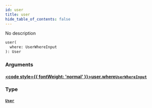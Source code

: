 ```yaml
---
id: user
title: user
hide_table_of_contents: false
---
```








No description

```graphql
user(
  where: UserWhereInput
): User
```


### Arguments

#### [<code style={{ fontWeight: 'normal' }}>user.<b>where</b></code>](#)<Bullet />[`UserWhereInput`](/docs/api/inputs/user-where-input) <Badge class="secondary" text="input"/>
> 
> 

### Type

#### [`User`](/docs/api/objects/user) <Badge class="secondary" text="object"/>
> 
> 





